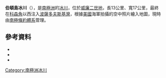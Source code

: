 {{Coord|66|49|S|90|20|E|source:GNIS|display=title}}

'''伯頓島冰川'''（{{lang-en|Burton Island Glacier}}），是[[南極洲|南極洲]]的[[冰川|冰川]]，位於[[威廉二世地|威廉二世地]]，長13公里、寬17公里，最終在[[科森角|科森角]]以西注入[[波薩多夫斯基灣|波薩多夫斯基灣]]，根據[[美國|美國]]海軍拍攝的空中照片繪入地圖，現時由[[南極條約體系|南極條約體系]]管理。

==參考資料==
*{{cite gnis | type = antarid | id = 2199| name = Burton Island Glacier| accessdate = October 8, 2011}}
*{{cite web|url=http://www.scribd.com/doc/36721395/Gna-GeographicNamesOfTheAntarctic1stEdition1981-djvu|title=Gna-GeographicNamesOfTheAntarctic1stEdition1981_djvu|page=327|accessdate=October 8, 2011|archive-date=2013-10-15|archive-url=https://web.archive.org/web/20131015093051/http://www.scribd.com/doc/36721395/Gna-GeographicNamesOfTheAntarctic1stEdition1981-djvu|dead-url=no}}
*{{usgs-gazetteer|id=2199}}

{{Antarctica-geo-stub}}
[[Category:南極洲冰川|Category:南極洲冰川]]